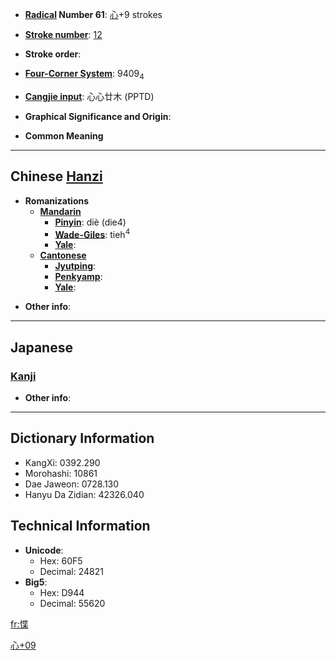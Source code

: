 * '''[[Wiktionary:Chinese radical index| Radical]] Number 61''': [[Wiktionary:Chinese radical index 心|心]]+9 strokes

* '''[[Wiktionary:Chinese total strokes index|Stroke number]]''': [[Wiktionary:Chinese total strokes index 12|12]]

* '''Stroke order''': 

* '''[[Wiktionary:Chinese four corner index|Four-Corner System]]''': 9409<sub>4</sub>

* '''[[Wiktionary:Chinese Cangjie index|Cangjie input]]''': 心心廿木 (PPTD)

* '''Graphical Significance and Origin''': 

* '''Common Meaning'''

----

== Chinese [[Hanzi]] ==

* '''Romanizations'''
** '''[[Mandarin]]'''
*** '''[[Pinyin]]''': diè (die4)
*** '''[[Wade-Giles]]''': tieh<sup>4</sup>
*** '''[[Yale]]''': 
** '''[[Cantonese]]'''
*** '''[[Jyutping]]''':
*** '''[[Penkyamp]]''': 
*** '''[[Yale]]''': 

* '''Other info''': 

----

==Japanese==
===[[Kanji]]===
{{kanji|on readings=[[ちょう]] (chō), [[じょう]] (jō), [[きょう]] (kyō)
|kun readings=[[やすらか]] (yasuraka)
}}

* '''Other info''':  

----

== Dictionary Information ==

* KangXi: 0392.290
* Morohashi: 10861
* Dae Jaweon: 0728.130
* Hanyu Da Zidian: 42326.040

== Technical Information ==

* '''Unicode''':
** Hex: 60F5
** Decimal: 24821
* '''Big5''':
** Hex: D944
** Decimal: 55620

[[Category:CJKV Character articles lacking a common meaning|心+09]]

[[fr:惵]]